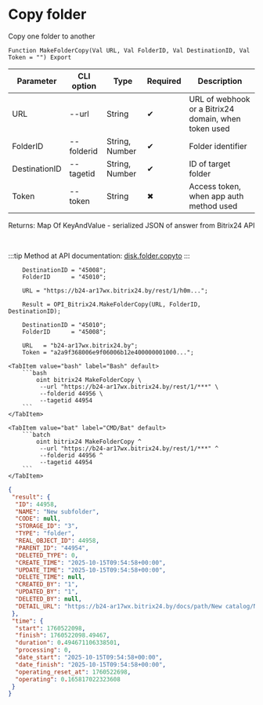 ﻿---
sidebar_position: 3
description: Copy folder and other functions to work with Bitrix24 in the Open Integration Package, a free open-source integration library for 1C:Enterprise 8, OneScript and CLI
keywords: [1C, 1С, 1С:Enterprise, 1С:Enterprise 8.3, API, Integration, Services, Exchange, OneScript, CLI, Bitrix24]
---


# Copy folder
 Copy one folder to another



`Function MakeFolderCopy(Val URL, Val FolderID, Val DestinationID, Val Token = "") Export`

  | Parameter | CLI option | Type | Required | Description |
  |-|-|-|-|-|
  | URL | --url | String | &#x2714; | URL of webhook or a Bitrix24 domain, when token used |
  | FolderID | --folderid | String, Number | &#x2714; | Folder identifier |
  | DestinationID | --tagetid | String, Number | &#x2714; | ID of target folder |
  | Token | --token | String | &#x2716; | Access token, when app auth method used |

  
  Returns:  Map Of KeyAndValue - serialized JSON of answer from Bitrix24 API

<br/>

:::tip
Method at API documentation: [disk.folder.copyto](https://dev.1c-bitrix.ru/rest_help/disk/folder/disk_folder_copyto.php)
:::
<br/>


```bsl title="1C:Enterprise/OneScript code example"
    DestinationID = "45008";
    FolderID      = "45010";

    URL = "https://b24-ar17wx.bitrix24.by/rest/1/h0m...";

    Result = OPI_Bitrix24.MakeFolderCopy(URL, FolderID, DestinationID);

    DestinationID = "45010";
    FolderID      = "45008";

    URL   = "b24-ar17wx.bitrix24.by";
    Token = "a2a9f368006e9f06006b12e400000001000...";
```
 

 <Tabs>
  
    <TabItem value="bash" label="Bash" default>
        ```bash
            oint bitrix24 MakeFolderCopy \
             --url "https://b24-ar17wx.bitrix24.by/rest/1/***" \
             --folderid 44956 \
             --tagetid 44954
        ```
    </TabItem>
  
    <TabItem value="bat" label="CMD/Bat" default>
        ```batch
            oint bitrix24 MakeFolderCopy ^
             --url "https://b24-ar17wx.bitrix24.by/rest/1/***" ^
             --folderid 44956 ^
             --tagetid 44954
        ```
    </TabItem>
</Tabs>


```json title="Result"
{
 "result": {
  "ID": 44958,
  "NAME": "New subfolder",
  "CODE": null,
  "STORAGE_ID": "3",
  "TYPE": "folder",
  "REAL_OBJECT_ID": 44958,
  "PARENT_ID": "44954",
  "DELETED_TYPE": 0,
  "CREATE_TIME": "2025-10-15T09:54:58+00:00",
  "UPDATE_TIME": "2025-10-15T09:54:58+00:00",
  "DELETE_TIME": null,
  "CREATED_BY": "1",
  "UPDATED_BY": "1",
  "DELETED_BY": null,
  "DETAIL_URL": "https://b24-ar17wx.bitrix24.by/docs/path/New catalog/New subfolder 2/New subfolder"
 },
 "time": {
  "start": 1760522098,
  "finish": 1760522098.49467,
  "duration": 0.494671106338501,
  "processing": 0,
  "date_start": "2025-10-15T09:54:58+00:00",
  "date_finish": "2025-10-15T09:54:58+00:00",
  "operating_reset_at": 1760522698,
  "operating": 0.165817022323608
 }
}
```
